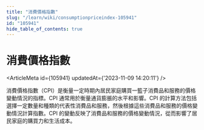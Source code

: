 ```yaml
---
title: "消費價格指數"
slug: "/learn/wiki/consumptionpriceindex-105941"
id: "105941"
hide_table_of_contents: true
---
```



# 消費價格指數

<ArticleMeta id={105941} updatedAt={'2023-11-09 14:20:11'} />
<div className='border-solid border-b border-t-0 my-4 border-[var(--ifm-color-gray-300)]' />

消費價格指數（CPI）是衡量一定時期內居民家庭購買一籃子消費品和服務的價格變動情況的指標。CPI 通常用於衡量通貨膨脹的水平和影響。CPI 的計算方法包括選擇一定數量和種類的代表性消費品和服務，然後根據這些消費品和服務的價格變動情況計算指數。CPI 的變動反映了消費品和服務的價格變動情況，從而影響了居民家庭的購買力和生活成本。
